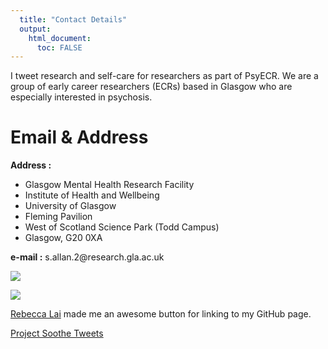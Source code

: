 ```yaml
---
  title: "Contact Details"
  output:
    html_document:
      toc: FALSE
---
```

<div id="psyecr">
<p>I tweet research and self-care for researchers as part of PsyECR. We are a group of early career researchers (ECRs) based in Glasgow who are especially interested in psychosis.</p>
</div>

# Email & Address

<div id="contact_box">
<div id ="deets">
<strong>Address :</strong>
<ul>
<li>Glasgow Mental Health Research Facility</li>
<li>Institute of Health and Wellbeing</li>
<li>University of Glasgow</li>
<li>Fleming Pavilion</li>
<li>West of Scotland Science Park (Todd Campus)</li>
<li>Glasgow, G20 0XA</li>
</ul>
<div style="width: 500px;">
<strong>e-mail :</strong> s.allan.2@research.gla.ac.uk
</div>
</div>
<div id="hwb">
<img src="images/hwb.jpg">
</div>
</div>


<a href="https://github.com/sallan2">
<img src="images/git_cat.png"
onmouseover="this.src='images/git_cat.png';"
onmouseout="this.src='images/git_cat_2.png';" />

<div id="psyecr">
<a href="https://rebeccajlai.github.io/mywebpage/index.html">Rebecca Lai</a> made me an awesome button for linking to my GitHub page.
</div>

<div id="psyecr_tweets"> <a class="twitter-timeline" 
href="https://twitter.com/PsyECR" 
data-chrome="nofooter"
data-link-color="#820bbb"
data-width="600"
data-height="600"
data-border-color="#ffffff">
Project Soothe Tweets
</a> 
<script async src="https://platform.twitter.com/widgets.js" charset="utf-8"></script>
</div>


